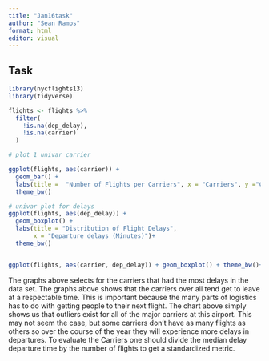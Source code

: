 ```yaml
---
title: "Jan16task"
author: "Sean Ramos"
format: html
editor: visual
---
```


## Task

```r
library(nycflights13)
library(tidyverse)

flights <- flights %>%
  filter(
    !is.na(dep_delay),
    !is.na(carrier)
  )

# plot 1 univar carrier

ggplot(flights, aes(carrier)) + 
  geom_bar() +
  labs(title =  "Number of Flights per Carriers", x = "Carriers", y ="Count")+
  theme_bw()

# univar plot for delays
ggplot(flights, aes(dep_delay)) + 
  geom_boxplot() +
  labs(title = "Distribution of Flight Delays",
       x = "Departure delays (Minutes)")+
  theme_bw()


ggplot(flights, aes(carrier, dep_delay)) + geom_boxplot() + theme_bw()+ labs(title ="Flight Delays by Carriers", x = "Carrier", y = "Flight Delays in minutes")
```

The graphs above selects for the carriers that had the most delays in the data set. The graphs above shows that the carriers over all tend get to leave at a respectable time. This is important because the many parts of logistics has to do with getting people to their next flight. The chart above simply shows us that outliers exist for all of the major carriers at this airport. This may not seem the case, but some carriers don't have as many flights as others so over the course of the year they will experience more delays in departures. To evaluate the Carriers one should divide the median delay departure time by the number of flights to get a standardized metric.
